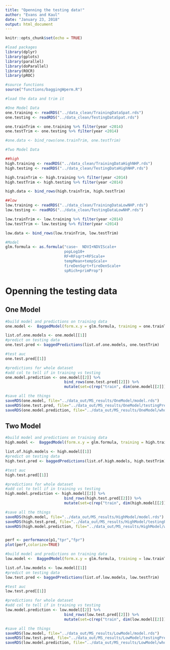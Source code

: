 ```yaml
---
title: "Openning the testing data!"
author: "Evans and Kaul"
date: "January 23, 2018"
output: html_document
---
```


```r
knitr::opts_chunk$set(echo = TRUE)

#load packages
library(dplyr)
library(gplots)
library(parallel)
library(doParallel)
library(ROCR)
library(pROC)

#source functions
source("functions/baggingWperm.R")

#load the data and trim it

#One Model Data
one.training <- readRDS("../data_clean/TrainingDataSpat.rds")
one.testing <- readRDS("../data_clean/TestingDataSpat.rds")

one.trainTrim <- one.training %>% filter(year <2014)
one.testTrim <- one.testing %>% filter(year <2014)

#one.data <- bind_rows(one.trainTrim, one.testTrim)

#Two Model Data 

##high
high.training <- readRDS("../data_clean/TrainingDataHighNHP.rds")
high.testing <- readRDS("../data_clean/TestingDataHighNHP.rds")

high.trainTrim <- high.training %>% filter(year <2014)
high.testTrim <- high.testing %>% filter(year <2014)

high.data <- bind_rows(high.trainTrim, high.testTrim)

##low
low.training <- readRDS("../data_clean/TrainingDataLowNHP.rds")
low.testing <- readRDS("../data_clean/TestingDataLowNHP.rds")

low.trainTrim <- low.training %>% filter(year <2014)
low.testTrim <- low.testing %>% filter(year <2014)

low.data <- bind_rows(low.trainTrim, low.testTrim)

#Model
glm.formula <- as.formula("case~  NDVI+NDVIScale+
                          popLog10+
                          RF+RFsqrt+RFScale+
                          tempMean+tempScale+
                          fireDenSqrt+fireDenScale+
                          spRich+primProp") 
```

# Openning the testing data


## One Model

```r

#build model and predictions on training data
one.model <-  BaggedModel(form.x.y = glm.formula, training = one.trainTrim, new.data = one.trainTrim, no.iterations = 500, bag.fnc = baggingTryCatch)

list.of.one.models <- one.model[[1]]
#predict on testing data
one.test.pred <- baggedPredictions(list.of.one.models, one.testTrim)

#test auc
one.test.pred[[1]]

#predictions for whole dataset
#add col to tell if in training vs testing 
one.model.prediction <- one.model[[2]] %>%
                          bind_rows(one.test.pred[[2]]) %>%
                          mutate(set=c(rep("train", dim(one.model[[2]])[1]), rep("test", dim(one.test.pred[[2]])[1])))

#save all the things
saveRDS(one.model, file="../data_out/MS_results/OneModel/model.rds")
saveRDS(one.test.pred, file="../data_out/MS_results/OneModel/testingPredictions.rds")
saveRDS(one.model.prediction, file="../data_out/MS_results/OneModel/wholePredictions.rds")

```


## Two Model

```r


#build model and predictions on training data
high.model <-  BaggedModel(form.x.y = glm.formula, training = high.trainTrim, new.data = high.trainTrim, no.iterations = 500, bag.fnc = baggingTryCatch)

list.of.high.models <- high.model[[1]]
#predict on testing data
high.test.pred <- baggedPredictions(list.of.high.models, high.testTrim)

#test auc
high.test.pred[[1]]

#predictions for whole dataset
#add col to tell if in training vs testing 
high.model.prediction <- high.model[[2]] %>%
                          bind_rows(high.test.pred[[2]]) %>%
                          mutate(set=c(rep("train", dim(high.model[[2]])[1]), rep("test", dim(high.test.pred[[2]])[1])))

#save all the things
saveRDS(high.model, file="../data_out/MS_results/HighModel/model.rds")
saveRDS(high.test.pred, file="../data_out/MS_results/HighModel/testingPredictions.rds")
saveRDS(high.model.prediction, file="../data_out/MS_results/HighModel/wholePredictions.rds")


perf <- performance(p1,"tpr","fpr")
plot(perf,colorize=TRUE)
```


```r


#build model and predictions on training data
low.model <-  BaggedModel(form.x.y = glm.formula, training = low.trainTrim, new.data = low.trainTrim, no.iterations = 500, bag.fnc = baggingTryCatch)

list.of.low.models <- low.model[[1]]
#predict on testing data
low.test.pred <- baggedPredictions(list.of.low.models, low.testTrim)

#test auc
low.test.pred[[1]]

#predictions for whole dataset
#add col to tell if in training vs testing 
low.model.prediction <- low.model[[2]] %>%
                          bind_rows(low.test.pred[[2]]) %>%
                          mutate(set=c(rep("train", dim(low.model[[2]])[1]), rep("test", dim(low.test.pred[[2]])[1])))

#save all the things
saveRDS(low.model, file="../data_out/MS_results/LowModel/model.rds")
saveRDS(low.test.pred, file="../data_out/MS_results/LowModel/testingPredictions.rds")
saveRDS(low.model.prediction, file="../data_out/MS_results/LowModel/wholePredictions.rds")

```